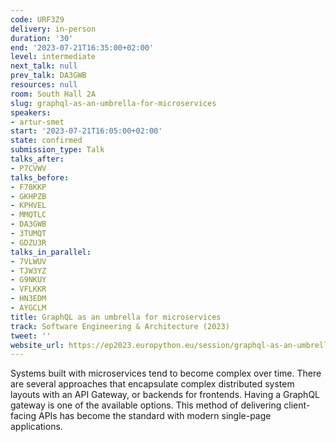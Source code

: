 ```yaml
---
code: URF3Z9
delivery: in-person
duration: '30'
end: '2023-07-21T16:35:00+02:00'
level: intermediate
next_talk: null
prev_talk: DA3GWB
resources: null
room: South Hall 2A
slug: graphql-as-an-umbrella-for-microservices
speakers:
- artur-smet
start: '2023-07-21T16:05:00+02:00'
state: confirmed
submission_type: Talk
talks_after:
- P7CVWV
talks_before:
- F78KKP
- GKHPZB
- KPHVEL
- MMQTLC
- DA3GWB
- 3TUMQT
- GDZU3R
talks_in_parallel:
- 7VLWUV
- TJW3YZ
- G9NKUY
- VFLKKR
- HN3EDM
- AYGCLM
title: GraphQL as an umbrella for microservices
track: Software Engineering & Architecture (2023)
tweet: ''
website_url: https://ep2023.europython.eu/session/graphql-as-an-umbrella-for-microservices
---
```


Systems built with microservices tend to become complex over time. There are several approaches that encapsulate complex distributed system layouts with an API Gateway, or backends for frontends. Having a GraphQL gateway is one of the available options. This method of delivering client-facing APIs has become the standard with modern single-page applications.